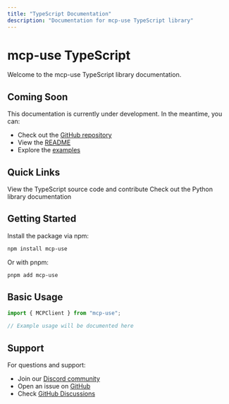 ```yaml
---
title: "TypeScript Documentation"
description: "Documentation for mcp-use TypeScript library"
---
```


# mcp-use TypeScript

Welcome to the mcp-use TypeScript library documentation.

## Coming Soon

This documentation is currently under development. In the meantime, you can:

- Check out the [GitHub repository](https://github.com/mcp-use/mcp-use/tree/main/libraries/typescript)
- View the [README](https://github.com/mcp-use/mcp-use/blob/main/libraries/typescript/packages/mcp-use/README.md)
- Explore the [examples](https://github.com/mcp-use/mcp-use/tree/main/examples/typescript)

## Quick Links

<CardGroup cols={2}>
  <Card
    title="GitHub Repository"
    icon="github"
    href="https://github.com/mcp-use/mcp-use/tree/main/libraries/typescript"
  >
    View the TypeScript source code and contribute
  </Card>
  <Card
    title="Python Documentation"
    icon="python"
    href="/python/getting-started"
  >
    Check out the Python library documentation
  </Card>
</CardGroup>

## Getting Started

Install the package via npm:

```bash
npm install mcp-use
```

Or with pnpm:

```bash
pnpm add mcp-use
```

## Basic Usage

```typescript
import { MCPClient } from "mcp-use";

// Example usage will be documented here
```

## Support

For questions and support:

- Join our [Discord community](https://discord.gg/XkNkSkMz3V)
- Open an issue on [GitHub](https://github.com/mcp-use/mcp-use/issues)
- Check [GitHub Discussions](https://github.com/mcp-use/mcp-use/discussions)
